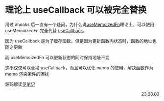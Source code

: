 # 理论上 useCallback 可以被完全替换

用过 ahooks 后一直有一个疑问，为什么说[useMemoizedFn](https://ahooks.js.org/zh-CN/hooks/use-memoized-fn)理论上，可以使用 useMemoizedFn 完全代替 [useCallback](https://react.dev/reference/react/useCallback)。

因为 useCallback 是为了缓存函数，但是因为更新函数内状态时，函数的地址也随之更新

而 useMemoizedFn 可以更新状态的同时保持地址不变

这不仅仅可以替换 useCallback，而且可以优化 memo 的使用，解决函数作为 memo 渲染条件的困扰

源码解读<a href="../../笔记/6ahooks/3useMemoizedFn与useLatest.html">见笔记</a>

<p align="right">23.08.03</p>

